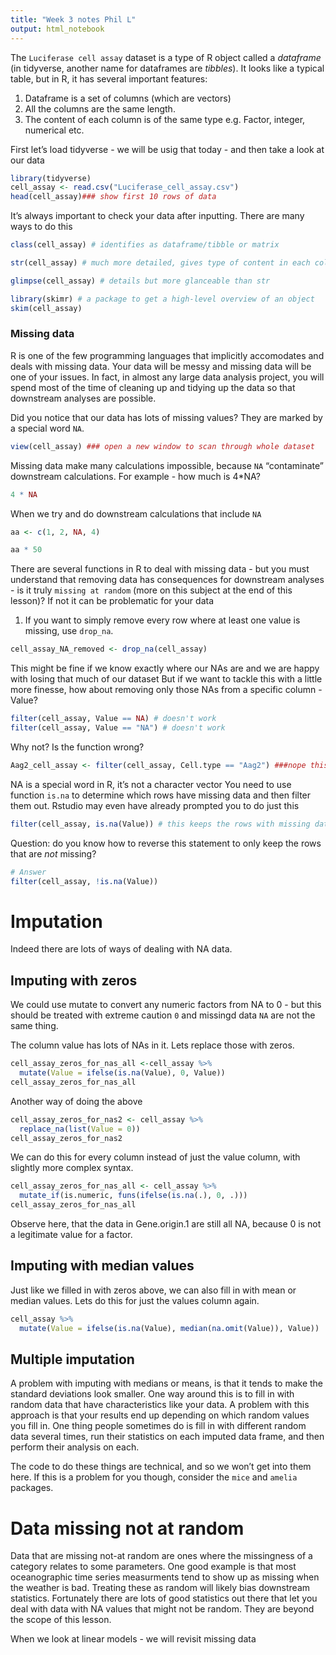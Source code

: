 ---
title: "Week 3 notes Phil L"
output: html_notebook
---

The `Luciferase cell assay` dataset is a type of R object called a *dataframe* (in tidyverse, another name for dataframes are *tibbles*). It looks like a typical table, but in R, it has several important features:

1. Dataframe is a set of columns (which are vectors)
2. All the columns are the same length.
3. The content of each column is of the same type  e.g. Factor, integer, numerical etc. 


First let's load tidyverse - we will be usig that today - and then take a look at our data
```{r}
library(tidyverse)
cell_assay <- read.csv("Luciferase_cell_assay.csv")
head(cell_assay)### show first 10 rows of data

```

It's always important to check your data after inputting. There are many ways to do this
```{r}
class(cell_assay) # identifies as dataframe/tibble or matrix
```

```{r}
str(cell_assay) # much more detailed, gives type of content in each column
```

```{r}
glimpse(cell_assay) # details but more glanceable than str
```

```{r}
library(skimr) # a package to get a high-level overview of an object
skim(cell_assay)
```

### Missing data

R is one of the few programming languages that implicitly accomodates and deals with missing data. Your data will be messy and missing data will be one of your issues. In fact, in almost any large data analysis project, you will spend most of the time of cleaning up and tidying up the data so that downstream analyses are possible.

Did you notice that our data has lots of missing values? They are marked by a special word `NA`.

```{r}
view(cell_assay) ### open a new window to scan through whole dataset
```


Missing data make many calculations impossible, because `NA` "contaminate" downstream calculations. For example - how much is 4*NA?

```{r}
4 * NA
```
When we try and do downstream calculations that include `NA` 
```{r}
aa <- c(1, 2, NA, 4)

aa * 50
```

There are several functions in R to deal with missing data - but you must understand that removing data has consequences for downstream analyses  - is it truly `missing at random` (more on this subject at the end of this lesson)? If not it can be problematic for your data 

1. If you want to simply remove every row where at least one value is missing, use `drop_na`.

```{r}
cell_assay_NA_removed <- drop_na(cell_assay)

```

This might be fine if we know exactly where our NAs are and we are happy with losing that much of our dataset
But if we want to tackle this with a little more finesse, how about removing only those NAs from a specific column - Value?

```{r}
filter(cell_assay, Value == NA) # doesn't work
filter(cell_assay, Value == "NA") # doesn't work
```

Why not? Is the function wrong? 

```{r}
Aag2_cell_assay <- filter(cell_assay, Cell.type == "Aag2") ###nope this seems fine! 
```

NA is a special word in R, it's not a character vector
You need to use function `is.na` to determine which rows have missing data and then filter them out. Rstudio may even have already prompted you to do just this

```{r}
filter(cell_assay, is.na(Value)) # this keeps the rows with missing data
```

Question: do you know how to reverse this statement to only keep the rows that are *not* missing?

```{r}
# Answer
filter(cell_assay, !is.na(Value))
```

# Imputation
Indeed there are lots of ways of dealing with NA data. 

## Imputing with zeros
We could use mutate to convert any numeric factors from NA to 0 - but this should be treated with extreme caution `0` and missingd data `NA` are not the same thing.

The column value has lots of NAs in it. Lets replace those with zeros.

```{r}
cell_assay_zeros_for_nas_all <-cell_assay %>%
  mutate(Value = ifelse(is.na(Value), 0, Value))
cell_assay_zeros_for_nas_all
```

Another way of doing the above

```{r}
cell_assay_zeros_for_nas2 <- cell_assay %>%
  replace_na(list(Value = 0))
cell_assay_zeros_for_nas2
```

We can do this for every column instead of just the value column, with slightly more complex syntax.
```{r}
cell_assay_zeros_for_nas_all <- cell_assay %>%
  mutate_if(is.numeric, funs(ifelse(is.na(.), 0, .)))
cell_assay_zeros_for_nas_all
```

Observe here, that the data in Gene.origin.1 are still all NA, because 0 is not a legitimate value for a factor.

## Imputing with median values

Just like we filled in with zeros above, we can also fill in with mean or median values. Lets do this for just the values column again.

```{r}
cell_assay %>%
  mutate(Value = ifelse(is.na(Value), median(na.omit(Value)), Value))
```

## Multiple imputation
A problem with imputing with medians or means, is that it tends to make the standard deviations look smaller. One way around this is to fill in with random data that have characteristics like your data. A problem with this approach is that your results end up depending on which random values you fill in. One thing people sometimes do is fill in with different random data several times, run their statistics on each imputed data frame, and then perform their analysis on each. 

The code to do these things are technical, and so we won't get into them here. If this is a problem for you though, consider the `mice` and `amelia` packages.

# Data missing not at random
Data that are missing not-at random are ones where the missingness of a category relates to some parameters. One good example is that most oceanographic time series measurments tend to show up as missing when the weather is bad. Treating these as random will likely bias downstream statistics. Fortunately there are lots of good statistics out there that let you deal with data with NA values that might not be random. They are beyond the scope of this lesson.

When we look at linear models  - we will revisit missing data 
